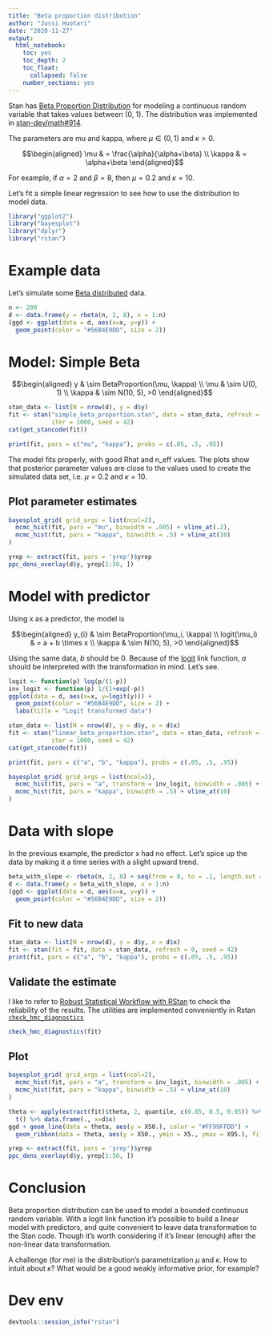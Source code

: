 ```yaml
---
title: "Beta proportion distribution"
author: "Jussi Huotari"
date: "2020-11-27"
output: 
  html_notebook:
    toc: yes
    toc_depth: 2
    toc_float:
      collapsed: false
    number_sections: yes
---
```


Stan has [Beta Proportion Distribution](https://mc-stan.org/docs/2_25/functions-reference/beta-proportion-distribution.html) for modeling a continuous random variable that takes values between (0, 1). The distribution was implemented in [stan-dev/math#914](https://github.com/stan-dev/math/issues/914).

The parameters are mu and kappa, where $\mu \in (0,1)$ and $\kappa > 0$.

$$\begin{aligned}
\mu & = \frac{\alpha}{\alpha+\beta} \\
\kappa & = \alpha+\beta
\end{aligned}$$

For example, if $\alpha = 2$ and $\beta = 8$, then $\mu = 0.2$ and $\kappa = 10$.

Let's fit a simple linear regression to see how to use the distribution to model data.

```r
library("ggplot2")
library("bayesplot")
library("dplyr")
library("rstan")
```

# Example data

Let's simulate some [Beta distributed](https://en.wikipedia.org/wiki/Beta_distribution) data.

```r
n <- 200
d <- data.frame(y = rbeta(n, 2, 8), x = 1:n)
(ggd <- ggplot(data = d, aes(x=x, y=y)) +
  geom_point(color = "#56B4E9DD", size = 2))
```


# Model: Simple Beta

$$\begin{aligned}
y & \sim BetaProportion(\mu, \kappa) \\
\mu & \sim U(0, 1) \\
\kappa & \sim N(10, 5), >0
\end{aligned}$$

```r
stan_data <- list(N = nrow(d), y = d$y)
fit <- stan("simple_beta_proportion.stan", data = stan_data, refresh = 0,
            iter = 1000, seed = 42)
cat(get_stancode(fit))
```

```r
print(fit, pars = c("mu", "kappa"), probs = c(.05, .5, .95))
```

The model fits properly, with good Rhat and n_eff values. The plots show that posterior parameter values are close to the  values used to create the simulated data set, i.e. $\mu = 0.2$ and $\kappa = 10$.

## Plot parameter estimates

```r
bayesplot_grid( grid_args = list(ncol=2),
  mcmc_hist(fit, pars = "mu", binwidth = .005) + vline_at(.2),
  mcmc_hist(fit, pars = "kappa", binwidth = .5) + vline_at(10)
)
```


```r
yrep <- extract(fit, pars = 'yrep')$yrep
ppc_dens_overlay(d$y, yrep[1:50, ])
```


# Model with predictor

Using x as a predictor, the model is 

$$\begin{aligned}
y_{i} & \sim BetaProportion(\mu_i, \kappa) \\
logit(\mu_i) & = a + b \times x \\
\kappa & \sim N(10, 5), >0
\end{aligned}$$

Using the same data, _b_ should be 0. Because of the [logit](https://en.wikipedia.org/wiki/Logit) link function, _a_ should be interpreted with the transformation in mind. Let's see.

```r
logit <- function(p) log(p/(1-p))
inv_logit <- function(p) 1/(1+exp(-p))
ggplot(data = d, aes(x=x, y=logit(y))) +
  geom_point(color = "#56B4E9DD", size = 2) +
  labs(title = "Logit transformed data")
```


```r
stan_data <- list(N = nrow(d), y = d$y, x = d$x)
fit <- stan("linear_beta_proportion.stan", data = stan_data, refresh = 0, 
            iter = 1000, seed = 42)
cat(get_stancode(fit))
```

```r
print(fit, pars = c("a", "b", "kappa"), probs = c(.05, .5, .95))
```

```r
bayesplot_grid( grid_args = list(ncol=2),
  mcmc_hist(fit, pars = "a", transform = inv_logit, binwidth = .005) + vline_at(.2),
  mcmc_hist(fit, pars = "kappa", binwidth = .5) + vline_at(10)
)
```


# Data with slope

In the previous example, the predictor x had no effect. Let's spice up the data by making it a time series with a slight upward trend.

```r
beta_with_slope <- rbeta(n, 2, 8) + seq(from = 0, to = .1, length.out = n)
d <- data.frame(y = beta_with_slope, x = 1:n)
(ggd <- ggplot(data = d, aes(x=x, y=y)) +
  geom_point(color = "#56B4E9DD", size = 2))
```

## Fit to new data

```r
stan_data <- list(N = nrow(d), y = d$y, x = d$x)
fit <- stan(fit = fit, data = stan_data, refresh = 0, seed = 42)
print(fit, pars = c("a", "b", "kappa"), probs = c(.05, .5, .95))
```


## Validate the estimate

I like to refer to [Robust Statistical Workflow with RStan](https://mc-stan.org/users/documentation/case-studies/rstan_workflow.html) to check the reliability of the results. The utilities are implemented conveniently in Rstan [`check_hmc_diagnostics`](https://www.rdocumentation.org/packages/rstan/versions/2.21.2/topics/check_hmc_diagnostics)

```r
check_hmc_diagnostics(fit)
```


## Plot

```r
bayesplot_grid( grid_args = list(ncol=2),
  mcmc_hist(fit, pars = "a", transform = inv_logit, binwidth = .005) + vline_at(.2),
  mcmc_hist(fit, pars = "kappa", binwidth = .5) + vline_at(10)
)
```

```r
theta <- apply(extract(fit)$theta, 2, quantile, c(0.05, 0.5, 0.95)) %>%
  t() %>% data.frame(., x=d$x)
ggd + geom_line(data = theta, aes(y = X50.), color = "#FF99FFDD") +
  geom_ribbon(data = theta, aes(y = X50., ymin = X5., ymax = X95.), fill = "#FF99FF44")
```

```r
yrep <- extract(fit, pars = 'yrep')$yrep
ppc_dens_overlay(d$y, yrep[1:50, ])
```

# Conclusion

Beta proportion distribution can be used to model a bounded continuous random variable. With a logit link function it's possible to build a linear model with predictors, and quite convenient to leave data transformation to the Stan code. Though it's worth considering if it's linear (enough) after the non-linear data transformation. 

A challenge (for me) is the distribution's parametrization $\mu$ and $\kappa$. How to intuit about $\kappa$? What would be a good weakly informative prior, for example? 


# Dev env

```r
devtools::session_info("rstan")
```



